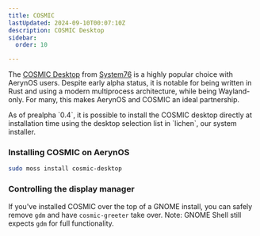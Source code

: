 ```yaml
---
title: COSMIC
lastUpdated: 2024-09-10T00:07:10Z
description: COSMIC Desktop
sidebar:
  order: 10

---
```



The [COSMIC Desktop](https://system76.com/cosmic) from [System76](https://system76.org) is a highly popular
choice with AerynOS users. Despite early alpha status, it is notable for being written in Rust and using
a modern multiprocess architecture, while being Wayland-only. For many, this makes AerynOS and COSMIC an
ideal partnership.

<Aside type="tip">
As of prealpha `0.4`, it is possible to install the COSMIC desktop directly at installation time using the
desktop selection list in `lichen`, our system installer.
</Aside>

### Installing COSMIC on AerynOS

```bash
sudo moss install cosmic-desktop
```

### Controlling the display manager

If you've installed COSMIC over the top of a GNOME install, you can safely remove `gdm` and have
`cosmic-greeter` take over. Note: GNOME Shell still expects `gdm` for full functionality.
